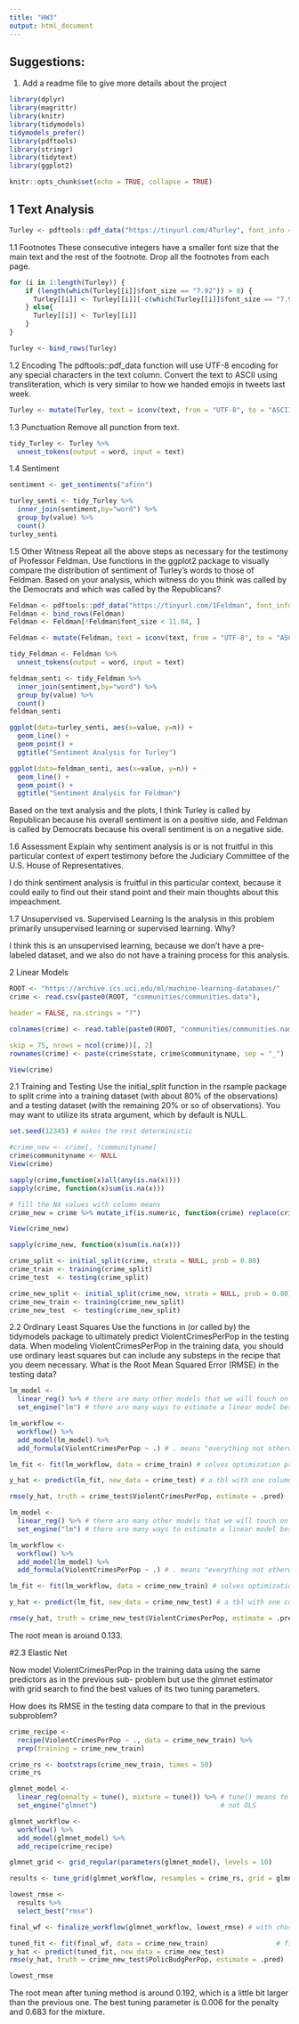---
title: "HW3"
output: html_document
---
## Suggestions:
1. Add a readme file to give more details about the project
```{r load-packages, include=FALSE}
library(dplyr)
library(magrittr)
library(knitr)
library(tidymodels)
tidymodels_prefer()
library(pdftools)
library(stringr)
library(tidytext)
library(ggplot2)
```

```{r setup, include=FALSE}
knitr::opts_chunk$set(echo = TRUE, collapse = TRUE)
```

## 1 Text Analysis
```{r}
Turley <- pdftools::pdf_data("https://tinyurl.com/4Turley", font_info = TRUE)
```

1.1 Footnotes
These consecutive integers have a smaller font size that the main text and the rest of the footnote. Drop all the footnotes from each page.
```{r}
for (i in 1:length(Turley)) {
    if (length(which(Turley[[i]]$font_size == "7.92")) > 0) {
      Turley[[i]] <- Turley[[i]][-c(which(Turley[[i]]$font_size == "7.92")[(length(which(Turley[[i]]$font_size == "7.92"))/2) + 1]: dim(Turley[[i]])[1]), ]
    } else{
      Turley[[i]] <- Turley[[i]]
    }
}
```

```{r}
Turley <- bind_rows(Turley)
```

1.2 Encoding
The pdftools::pdf_data function will use UTF-8 encoding for any special characters in the text column.
Convert the text to ASCII using transliteration, which is very similar to how we handed emojis in tweets last week.
```{r}
Turley <- mutate(Turley, text = iconv(text, from = "UTF-8", to = "ASCII", sub = "byte"))
```

1.3 Punctuation
Remove all punction from text.
```{r}
tidy_Turley <- Turley %>%
  unnest_tokens(output = word, input = text)
```

1.4 Sentiment
```{r}
sentiment <- get_sentiments("afinn")
```

```{r}
turley_senti <- tidy_Turley %>% 
  inner_join(sentiment,by="word") %>% 
  group_by(value) %>%
  count()
turley_senti
```

1.5 Other Witness
Repeat all the above steps as necessary for the testimony of Professor Feldman. Use functions in the ggplot2 package to visually compare the distribution of sentiment of Turley’s words to those of Feldman. Based on your analysis, which witness do you think was called by the Democrats and which was called by the Republicans?
```{r}
Feldman <- pdftools::pdf_data("https://tinyurl.com/1Feldman", font_info = TRUE)
Feldman <- bind_rows(Feldman)
Feldman <- Feldman[!Feldman$font_size < 11.04, ]
```

```{r}
Feldman <- mutate(Feldman, text = iconv(text, from = "UTF-8", to = "ASCII", sub = "byte"))
```

```{r}
tidy_Feldman <- Feldman %>%
  unnest_tokens(output = word, input = text)
```

```{r}
feldman_senti <- tidy_Feldman %>% 
  inner_join(sentiment,by="word") %>% 
  group_by(value) %>%
  count()
feldman_senti
```

```{r}
ggplot(data=turley_senti, aes(x=value, y=n)) +
  geom_line() +
  geom_point() +
  ggtitle("Sentiment Analysis for Turley")
```
```{r}
ggplot(data=feldman_senti, aes(x=value, y=n)) +
  geom_line() +
  geom_point() +
  ggtitle("Sentiment Analysis for Feldman")
```

Based on the text analysis and the plots, I think Turley is called by Republican because his overall sentiment is on a positive side, and Feldman is called by Democrats because his overall sentiment is on a negative side.

1.6 Assessment
Explain why sentiment analysis is or is not fruitful in this particular context of expert testimony before the
Judiciary Committee of the U.S. House of Representatives.

I do think sentiment analysis is fruitful in this particular context, because it could eaily to find out their stand point and their main thoughts about this impeachment.

1.7 Unsupervised vs. Supervised Learning
Is the analysis in this problem primarily unsupervised learning or supervised learning. Why?

I think this is an unsupervised learning, because we don't have a pre-labeled dataset, and we also do not have a training process for this analysis.

2 Linear Models
```{r}
ROOT <- "https://archive.ics.uci.edu/ml/machine-learning-databases/"
crime <- read.csv(paste0(ROOT, "communities/communities.data"),

header = FALSE, na.strings = "?")

colnames(crime) <- read.table(paste0(ROOT, "communities/communities.names"),

skip = 75, nrows = ncol(crime))[, 2]
rownames(crime) <- paste(crime$state, crime$communityname, sep = "_")

View(crime)
```


2.1 Training and Testing
Use the initial_split function in the rsample package to split crime into a training dataset (with about
80% of the observations) and a testing dataset (with the remaining 20% or so of observations). You may
want to utilize its strata argument, which by default is NULL.
```{r}
set.seed(12345) # makes the rest deterministic
```

```{r}
#crime_new <- crime[, !communityname]
crime$communityname <- NULL
View(crime)
```

```{r}
sapply(crime,function(x)all(any(is.na(x))))
sapply(crime, function(x)sum(is.na(x)))
```

```{r}
# fill the NA values with column means
crime_new = crime %>% mutate_if(is.numeric, function(crime) replace(crime, is.na(crime), mean(crime, na.rm = TRUE)))

View(crime_new)
```

```{r}
sapply(crime_new, function(x)sum(is.na(x)))
```


```{r}
crime_split <- initial_split(crime, strata = NULL, prob = 0.80)
crime_train <- training(crime_split)
crime_test  <- testing(crime_split)
```

```{r}
crime_new_split <- initial_split(crime_new, strata = NULL, prob = 0.80)
crime_new_train <- training(crime_new_split)
crime_new_test  <- testing(crime_new_split)
```

2.2 Ordinary Least Squares
Use the functions in (or called by) the tidymodels package to ultimately predict ViolentCrimesPerPop in
the testing data. When modeling ViolentCrimesPerPop in the training data, you should use ordinary least
squares but can include any substeps in the recipe that you deem necessary. What is the Root Mean
Squared Error (RMSE) in the testing data?

```{r}
lm_model <- 
  linear_reg() %>% # there are many other models that we will touch on in future weeks
  set_engine("lm") # there are many ways to estimate a linear model besides just OLS

lm_workflow <-
  workflow() %>%
  add_model(lm_model) %>%
  add_formula(ViolentCrimesPerPop ~ .) # . means "everything not otherwise mentioned"

lm_fit <- fit(lm_workflow, data = crime_train) # solves optimization problem
```

```{r}
y_hat <- predict(lm_fit, new_data = crime_test) # a tbl with one column called .pred
```

```{r}
rmse(y_hat, truth = crime_test$ViolentCrimesPerPop, estimate = .pred)
```

```{r}
lm_model <- 
  linear_reg() %>% # there are many other models that we will touch on in future weeks
  set_engine("lm") # there are many ways to estimate a linear model besides just OLS

lm_workflow <-
  workflow() %>%
  add_model(lm_model) %>%
  add_formula(ViolentCrimesPerPop ~ .) # . means "everything not otherwise mentioned"

lm_fit <- fit(lm_workflow, data = crime_new_train) # solves optimization problem
```

```{r}
y_hat <- predict(lm_fit, new_data = crime_new_test) # a tbl with one column called .pred
```

```{r}
rmse(y_hat, truth = crime_new_test$ViolentCrimesPerPop, estimate = .pred)
```
The root mean is around 0.133.


#2.3 Elastic Net

Now model ViolentCrimesPerPop in the training data using the same predictors as in the previous sub-
problem but use the glmnet estimator with grid search to find the best values of its two tuning parameters.

How does its RMSE in the testing data compare to that in the previous subproblem?

```{r}
crime_recipe <- 
  recipe(ViolentCrimesPerPop ~ ., data = crime_new_train) %>%
  prep(training = crime_new_train)
```

```{r}
crime_rs <- bootstraps(crime_new_train, times = 50)
crime_rs

glmnet_model <- 
  linear_reg(penalty = tune(), mixture = tune()) %>% # tune() means to tune that parameter
  set_engine("glmnet")                               # not OLS

glmnet_workflow <-
  workflow() %>%
  add_model(glmnet_model) %>%
  add_recipe(crime_recipe)

glmnet_grid <- grid_regular(parameters(glmnet_model), levels = 10)

results <- tune_grid(glmnet_workflow, resamples = crime_rs, grid = glmnet_grid)

lowest_rmse <- 
  results %>% 
  select_best("rmse")

final_wf <- finalize_workflow(glmnet_workflow, lowest_rmse) # with chosen tuning parameters

tuned_fit <- fit(final_wf, data = crime_new_train)                 # finish step 2
y_hat <- predict(tuned_fit, new_data = crime_new_test)
rmse(y_hat, truth = crime_new_test$PolicBudgPerPop, estimate = .pred)
```

```{r}
lowest_rmse
```
The root mean after tuning method is around 0.192, which is a little bit larger than the previous one. The best tuning parameter is 0.006 for the penalty and 0.683 for the mixture.




